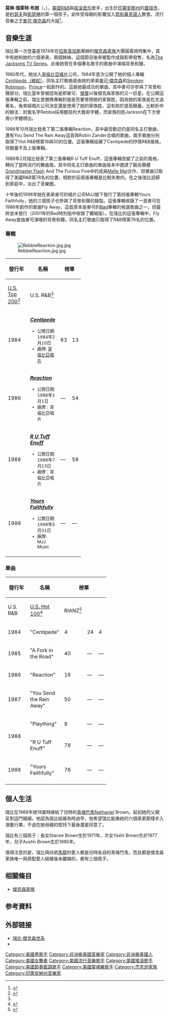 {{noteTA
|T=zh-hans:瑞比·杰克逊;zh-hant:瑞比·傑克遜;zh-tw:瑞比·傑克森;zh-hk:瑞比·積遜;zh-mo:瑞比·積遜;
|1=zh-cn:瑞比·杰克逊;zh-hant:瑞比·傑克遜;zh-tw:瑞比·傑克森;zh-hk:瑞比·積遜;zh-mo:瑞比·積遜;
|2=zh-cn:杰克逊;zh-hant:傑克遜;zh-tw:傑克森;zh-hk:積遜;zh-mo:積遜;
}}
{{藝人
| 姓名     = 莫琳·瑞萊特·布朗
| 外文名   = Maureen Reillette Rebbie Jackson
| 別名   = Rebbie Jackson<br>瑞比.傑克森
| 圖像     = Rebbie Jackson.jpg
| 類型     = 女歌手
| 圖像大小 = 
| 國籍 = {{USA}}
| 出生日期 = {{birth date and age|1950|5|29}}
| 出生地點 = {{USA}}[[印第安纳州|印第安纳州]]、[[加里_(印第安纳州)|-{加里}-]]
| 出道地點 = {{USA}}[[加利福尼亚州|加利福尼亚州]]、[[洛杉矶|洛杉矶]]
| 音樂類型 = [[节奏布鲁斯|R&B]]、[[流行音乐|pop]]、[[靈魂樂|soul]]、[[舞曲|dance]]、[[摇滚乐|rock]]
| 職業     = [[歌手|唱歌]]、[[作曲家|作曲]]、[[舞蹈家|跳舞]]
| 宗教信仰 = [[耶和華見證人|耶和華見證人]]
| 活躍年代 = 1974年-1998年
| 網站 = 
| imdb = 0413957
}}
'''莫琳·瑞萊特·布朗'''（{{lang-en|Maureen Reillette Brown}}，{{bd|1950年|5月29日}}），[[美国|美国]][[R&B|R&B]]與[[摇滚音乐|摇滚音乐]]歌手，出生於[[印第安那州|印第安那州]]的[[蓋瑞市|蓋瑞市]]，是[[約瑟夫·傑克森|約瑟夫]]與[[凱瑟琳·傑克森|凱瑟琳]]的第一個孩子。幼年受母親的影響加入[[耶和華見證人|耶和華見證人]]教會。流行音樂之王[[麥可·傑克森|麥可·傑克森]]的大姐<ref name="Rebbie Jackson">{{cite web|url=http://www.mcgillismusic.com/rebbie_jackson.htm|title=Darrin McGillis：瑞比·傑克森主頁|access-date=2010-01-30|archive-date=2009-04-06|archive-url=https://web.archive.org/web/20090406040026/http://www.mcgillismusic.com/rebbie_jackson.htm|dead-url=yes}}</ref>。

== 音樂生涯==
瑞比第一次登臺是1974年在[[拉斯韋加斯|拉斯韋加斯]]舉辦的[[傑克森家族|傑克森家族]]大團圓電視特集中，其中有她和她的六個弟弟，兩個妹妹。這個節目後來被製作成錄影帶發售，名為[[The_Jacksons_(電視特集)|The Jacksons TV Series]]。此後她曾在多個著名歌手的歌曲中演唱背景和聲。

1980年代，她加入[[哥倫比亞唱片|哥倫比亞唱片]]公司，1984年首次公開了她的個人專輯''[[Centipede|Centipede（蜈蚣）]]''，同名主打歌曲是由她的弟弟[[麥可·傑克森|麥可·傑克森]]和[[Smokey_Robinson|Smokey Robinson]]，[[王子_(音樂家)|Prince]]一起創作的。這是她最成功的單曲，其中麥可亦參與了背景和聲部分。瑞比當年曾被認為是即麥可、[[傑曼·傑克森|傑曼]]以後傑克森家族的又一巨星。在公開這張專輯之前，瑞比曾猶豫專輯封面是否要使用她的家族姓，因為她的家族是在太過著名，後來經唱片公司決定還是使用了她的家族姓，這有助於提高銷量。比較折中的辦法：封面名字Rebbie採用醒目的大藝術字體，而家族的姓Jackson在下方使用小字體標出。

1986年10月瑞比發表了第二張專輯Reaction，其中最受歡迎仍是同名主打歌曲，還有You Send The Rain Away這首與Robin Zander合唱的歌曲，兩手歌曲分別取得了Hot R&B榜第16與50的位置。這張專輯延續了Centipede的抒情R&B風格，但銷量不及上張專輯。

1988年2月瑞比發表了第三張專輯R U Tuff Enuff，這張專輯改變了之前的風格，轉向了當時流行的舞曲風，其中同名主打歌曲的單曲版本中邀請了饒舌團體[[Grandmaster_Flash|Grandmaster Flash]] And The Furious Five中的成員[[Melle_Mel|Melle Mel]]合作，但單曲只取得了美國R&B第78名的位置，相對於前兩張專輯是比較失敗的。在之後瑞比迴歸到家庭中，淡出了音樂圈。

十年後的1998年她在弟弟麥可的唱片公司MJJ旗下發行了第四張專輯Yours Faithfully，她的三個孩子也參與了背景和聲的錄製。這張專輯收錄了一首麥可在1986年創作的歌曲Fly Away，這首原本是麥可的[[Bad|Bad]]專輯的候選歌曲之一，但最終並未發行（2001年的Bad特別版中收錄了獨唱版）。在瑞比的這張專輯中，Fly Away是由麥可演唱的背景和聲。同名主打歌曲只取得了R&B榜第76名的位置。

=== 專輯 ===

[[File:RebbieReaction.jpg.jpg|thumb]]

{| class=wikitable style=text-align:center;
! rowspan=2| 發行年
! rowspan=2| 名稱
! colspan=2| 榜單
! rowspan=2| 全球銷量
|- style=font-size:smaller;
! width=55| [[公告牌二百强专辑榜|U.S. Top 200]]<ref name="Rebbie Jackson chart history: Top 200 albums">{{cite web|url=http://www.billboard.com/#/artist/rebbie-jackson/chart-history/20794?f=305&g=Albums|title=Rebbie Jackson chart history: Top 200 albums|publisher=''Billboard''|accessdate=October 11, 2009|archive-date=2010-09-07|archive-url=https://web.archive.org/web/20100907053942/http://www.billboard.com/%23/news#/artist/rebbie-jackson/chart-history/20794?f=305&g=Albums|dead-url=no}}</ref>
! width=55| U.S. R&B<ref name="Rebbie Jackson chart history: R&B/hip-hop albums">{{cite web|url=http://www.billboard.com/#/artist/rebbie-jackson/chart-history/20794?f=333&g=Albums|title=Rebbie Jackson chart history: R&B/hip-hop albums|publisher=''Billboard''|accessdate=October 11, 2009|archive-date=2010-09-07|archive-url=https://web.archive.org/web/20100907053942/http://www.billboard.com/%23/news#/artist/rebbie-jackson/chart-history/20794?f=333&g=Albums|dead-url=no}}</ref>
|-
| 1984
| align=left| '''''[[Centipede|Centipede]]'''''<small>
*公開日期: 1984年2月10日
*廠牌: [[哥倫比亞唱片|哥倫比亞唱片]]

|63

|13
|
—
|-
| 1986
| align=left| '''''[[Reaction|Reaction]]'''''<small>
*公開日期: 1986年1月1日
*廠牌：哥倫比亞唱片
|
—

|54
|
—
|-
| 1988
| align=left| '''''[[R_U_Tuff_Enuff|R U Tuff Enuff]]'''''<small>
*公開日期: 1988年7月13日
*廠牌：哥倫比亞唱片
|
—

|58

|300,000
|-
| 1998
| align=left| '''''[[Yours_Faithfully|Yours Faithfully]]'''''<small>
*公開日期: 1998年5月31日
*廠牌: MJJ Music
|
—
|
—
|
—
|-
|}

=== 單曲 ===
{|class=wikitable style=text-align:center;
! rowspan=2| 發行年
! rowspan=2| 名稱
! colspan=3| 榜單
! rowspan=2| 收錄專輯
! rowspan=2| [[金唱片|認證]]
|- style=font-size:smaller;
! width=55| U.S. R&B
! width=55| [[公告牌百强单曲榜|U.S. Hot 100]]<ref name="Rebbie Jackson chart history: Hot 100">{{cite web|url=http://www.billboard.com/#/artist/rebbie-jackson/chart-history/20794?f=379&g=Singles|title=Rebbie Jackson chart history: Hot 100|publisher=''Billboard''|accessdate=October 11, 2009|archive-date=2010-09-07|archive-url=https://web.archive.org/web/20100907053942/http://www.billboard.com/%23/news#/artist/rebbie-jackson/chart-history/20794?f=379&g=Singles|dead-url=no}}</ref>
! width=55| RIANZ<ref name="Ultratop Singles Chart Archives">{{cite web|url=http://www.ultratop.be/en/showitem.asp?interpret=Rebbie+Jackson&titel=Centipede&cat=s|title=Ultratop Singles Chart Archives|publisher=ultratop.be|work=Ultratop|accessdate=September 29, 2009|archive-date=2020-02-14|archive-url=https://web.archive.org/web/20200214235613/https://www.ultratop.be/en/showitem.asp?interpret=Rebbie+Jackson&titel=Centipede&cat=s|dead-url=no}}</ref>
|-
| 1984
| align=left| "Centipede"
| 4
| 24
| 4
| rowspan=2| ''Centipede''
|
*[[美國唱片業協會|美國]]:黃金
|-
| 1985
| align=left| "A Fork in the Road"
| 40
| —
| —
| —
|-
| 1986
| align=left| "Reaction"
| 16
| —
| —
| rowspan=2| ''Reaction''
| —
|-
| 1987
| align=left| "You Send the Rain Away"
| 50
| —
| —
| —
|-
| rowspan=2| 1988
| align=left| "Plaything"
| 8
| —
| —
| rowspan=2| ''R U Tuff Enuff''
| —
|-
| align=left| "R U Tuff Enuff"
| 78
| —
| —
| —
|-
| 1998
| align=left| "Yours Faithfully"
| 76
| —
| —
| rowspan=1| ''Yours Faithfully''
| —
|-
|}

== 個人生活 ==
瑞比在1968年她18歲時嫁給了兒時的[[青梅竹馬|青梅竹馬]]Nathaniel Brown。起初她的父親反對這門婚姻，他認為瑞比結婚為時過早，他希望瑞比能像她的六個弟弟那樣步入演藝行業，不過在她母親的堅持下最後還是同意了。

瑞比有三個孩子：長女Stacee Brown生於1971年，次女Yashi Brown生於1977年，兒子Austin Brown生於1985年。

值得注意的是，瑞比與四弟[[馬龍·傑克森|馬龍]]的愛人都是兒時各自的青梅竹馬，而且都是傑克森家族唯一與原配愛人結婚後未離婚的，都有三個孩子。

== 相關條目 ==
*[[傑克森家族|傑克森家族]]

== 参考資料 ==
<references/>

== 外部链接 ==
*[https://web.archive.org/web/20100126174334/http://www.wikitree.org/index.php?title=Maureen_Reillette_Jackson 瑞比·傑克森世系]
*{{imdb|0413957}}
{{Jackson family}}

{{Authority control}}
{{DEFAULTSORT:Jackson, Rebbie}}
[[Category:美國男歌手|Category:美國男歌手]]
[[Category:非洲裔美國音樂家|Category:非洲裔美國音樂家]]
[[Category:非洲裔美國人|Category:非洲裔美國人]]
[[Category:美國女舞者|Category:美國女舞者]]
[[Category:美國流行音樂歌手|Category:美國流行音樂歌手]]
[[Category:美國搖滾歌手|Category:美國搖滾歌手]]
[[Category:美國節奏藍調歌手|Category:美國節奏藍調歌手]]
[[Category:美國靈魂樂歌手|Category:美國靈魂樂歌手]]
[[Category:杰克逊家族|Category:杰克逊家族]]
[[Category:印第安納州音樂家|Category:印第安納州音樂家]]